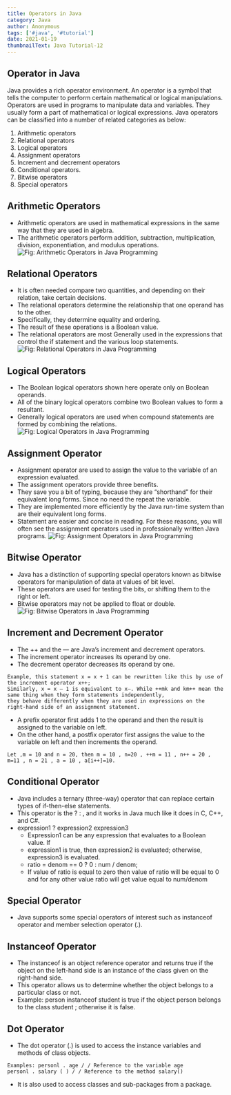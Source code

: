 ```yaml
---
title: Operators in Java
category: Java
author: Anonymous
tags: ['#java', '#tutorial']
date: 2021-01-19
thumbnailText: Java Tutorial-12
---
```

## Operator in Java
Java provides a rich operator environment. An operator is a symbol that tells the computer to perform certain mathematical or logical manipulations. Operators are used in programs to manipulate data and variables. They usually form a part of mathematical or logical expressions. Java operators can be classified into a number of related categories as below:

1. Arithmetic operators
2. Relational operators
3. Logical operators
4. Assignment operators
5. Increment and decrement operators
6. Conditional operators.
7. Bitwise operators
8. Special operators

## Arithmetic Operators
- Arithmetic operators are used in mathematical expressions in the same way that they are used in algebra.
- The arithmetic operators perform addition, subtraction, multiplication, division, exponentiation, and modulus operations.
![Fig: Arithmetic Operators in Java Programming](../../assets/javaPic/op-1.png)

## Relational Operators
- It is often needed compare two quantities, and depending on their relation, take certain decisions.
- The relational operators determine the relationship that one operand has to the other.
- Specifically, they determine equality and ordering.
- The result of these operations is a Boolean value.
- The relational operators are most Generally used in the expressions that control the if statement and the various loop statements.
![Fig: Relational Operators in Java Programming](../../assets/javaPic/op-2.png)

## Logical Operators
- The Boolean logical operators shown here operate only on Boolean operands.
- All of the binary logical operators combine two Boolean values to form a resultant.
- Generally logical operators are used when compound statements are formed by combining the relations.
![Fig: Logical Operators in Java Programming](../../assets/javaPic/op-3.png)

## Assignment Operator
- Assignment operator are used to assign the value to the variable of an expression evaluated.
- The assignment operators provide three benefits.
- They save you a bit of typing, because they are “shorthand” for their equivalent long forms. Since no need the repeat the variable.
- They are implemented more efficiently by the Java run-time system than are their equivalent long forms.
- Statement are easier and concise in reading. For these reasons, you will often see the assignment operators used in professionally written Java programs.
![Fig: Assignment Operators in Java Programming](../../assets/javaPic/op-4.png)

## Bitwise Operator
- Java has a distinction of supporting special operators known as bitwise operators for manipulation of data at values of bit level.
- These operators are used for testing the bits, or shifting them to the right or left.
- Bitwise operators may not be applied to float or double.
![Fig: Bitwise Operators in Java Programming](../../assets/javaPic/op-5.png)

## Increment and Decrement Operator
- The ++ and the — are Java’s increment and decrement operators.
- The increment operator increases its operand by one.
- The decrement operator decreases its operand by one.
~~~
Example, this statement x = x + 1 can be rewritten like this by use of the increment operator x++;
Similarly, x = x – 1 is equivalent to x–. While ++mk and km++ mean the same thing when they form statements independently,
they behave differently when they are used in expressions on the right-hand side of an assignment statement.
~~~
- A prefix operator first adds 1 to the operand and then the result is assigned to the variable on left.
- On the other hand, a postfix operator first assigns the value to the variable on left and then increments the operand.
~~~
Let ,m = 10 and n = 20, then m = 10 , n=20 , ++m = 11 , n++ = 20 , m=11 , n = 21 , a = 10 , a[i++]=10.
~~~
## Conditional Operator
- Java includes a ternary (three-way) operator that can replace certain types of if-then-else statements.
- This operator is the ? : , and it works in Java much like it does in C, C++, and C#.
- expression1 ? expression2 expression3
   - Expression1 can be any expression that evaluates to a Boolean value. If
   - expression1 is true, then expression2 is evaluated; otherwise, expression3 is evaluated.
   - ratio = denom == 0 ? 0 : num / denom;
   - If value of ratio is equal to zero then value of ratio will be equal to 0 and for any other value ratio will get value equal to num/denom

## Special Operator
- Java supports some special operators of interest such as instanceof operator and member selection operator (.).

## Instanceof Operator
- The instanceof is an object reference operator and returns true if the object on the left-hand side is an instance of the class given on the right-hand side.
- This operator allows us to determine whether the object belongs to a particular class or not.
- Example: person instanceof student is true if the object person belongs to the class student ; otherwise it is false.

## Dot Operator
- The dot operator (.) is used to access the instance variables and methods of class objects.
~~~
Examples: personl . age / / Reference to the variable age
personl . salary ( ) / / Reference to the method salary()
~~~
- It is also used to access classes and sub-packages from a package.
